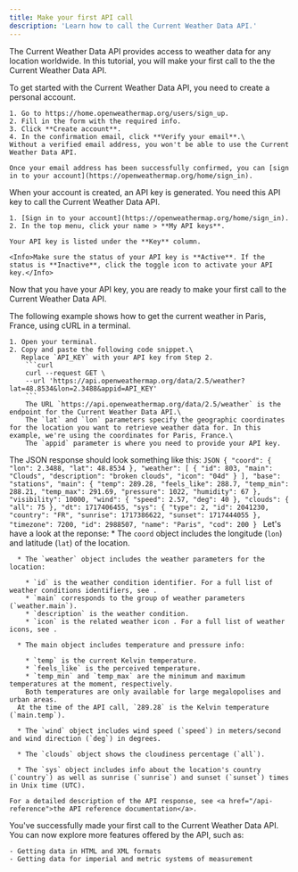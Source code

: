 ```yaml
---
title: Make your first API call
description: 'Learn how to call the Current Weather Data API.'
---
```


The Current Weather Data API provides access to weather data for any location worldwide.
In this tutorial, you will make your first call to the the Current Weather Data API.

<Steps titleSize="h2">
  <Step title="Create an account">
  To get started with the Current Weather Data API, you need to create a personal account.

    1. Go to https://home.openweathermap.org/users/sign_up.
    2. Fill in the form with the required info.
    3. Click **Create account**.
    4. In the confirmation email, click **Verify your email**.\
    Without a verified email address, you won't be able to use the Current Weather Data API.

    Once your email address has been successfully confirmed, you can [sign in to your account](https://openweathermap.org/home/sign_in).
  </Step>
  <Step title="Get an API key">
  When your account is created, an API key is generated. You need this API key to call the Current Weather Data API.

    1. [Sign in to your account](https://openweathermap.org/home/sign_in).
    2. In the top menu, click your name > **My API keys**.
    
    Your API key is listed under the **Key** column.

    <Info>Make sure the status of your API key is **Active**. If the status is **Inactive**, click the toggle icon to activate your API key.</Info>
  </Step>
  <Step title="Make your first call">
  Now that you have your API key, you are ready to make your first call to the Current Weather Data API.
  
  The following example shows how to get the current weather in Paris, France, using cURL in a terminal.

    1. Open your terminal.
    2. Copy and paste the following code snippet.\
       Replace `API_KEY` with your API key from Step 2.
        ```curl
        curl --request GET \
        --url 'https://api.openweathermap.org/data/2.5/weather?lat=48.8534&lon=2.3488&appid=API_KEY'
        ```
        The URL `https://api.openweathermap.org/data/2.5/weather` is the endpoint for the Current Weather Data API.\
        The `lat` and `lon` parameters specify the geographic coordinates for the location you want to retrieve weather data for. In this example, we're using the coordinates for Paris, France.\
        The `appid` parameter is where you need to provide your API key.
  
  The JSON response should look something like this:
        ```JSON
        {
            "coord": {
                "lon": 2.3488,
                "lat": 48.8534
            },
            "weather": [
                {
                    "id": 803,
                    "main": "Clouds",
                    "description": "broken clouds",
                    "icon": "04d"
                }
            ],
            "base": "stations",
            "main": {
                "temp": 289.28,
                "feels_like": 288.7,
                "temp_min": 288.21,
                "temp_max": 291.69,
                "pressure": 1022,
                "humidity": 67
            },
            "visibility": 10000,
            "wind": {
                "speed": 2.57,
                "deg": 40
            },
            "clouds": {
                "all": 75
            },
            "dt": 1717406455,
            "sys": {
                "type": 2,
                "id": 2041230,
                "country": "FR",
                "sunrise": 1717386622,
                "sunset": 1717444055
            },
            "timezone": 7200,
            "id": 2988507,
            "name": "Paris",
            "cod": 200
        }
        ```
  Let's have a look at the reponse:
      * The `coord` object includes the longitude (`lon`) and latitude (`lat`) of the location.

      * The `weather` object includes the weather parameters for the location:
    
        * `id` is the weather condition identifier. For a full list of weather conditions identifiers, see .
        * `main` corresponds to the group of weather parameters (`weather.main`).
        * `description` is the weather condition.
        * `icon` is the related weather icon . For a full list of weather icons, see .
    
      * The main object includes temperature and pressure info:
    
        * `temp` is the current Kelvin temperature.
        * `feels_like` is the perceived temperature.
        * `temp_min` and `temp_max` are the minimum and maximum temperatures at the moment, respectively.
        Both temperatures are only available for large megalopolises and urban areas.
      At the time of the API call, `289.28` is the Kelvin temperature (`main.temp`).
    
      * The `wind` object includes wind speed (`speed`) in meters/second and wind direction (`deg`) in degrees.

      * The `clouds` object shows the cloudiness percentage (`all`).

      * The `sys` object includes info about the location's country (`country`) as well as sunrise (`sunrise`) and sunset (`sunset`) times in Unix time (UTC).

    For a detailed description of the API response, see <a href="/api-reference">the API reference documentation</a>.
  </Step>
  <Step title="Next steps">
    You've successfully made your first call to the Current Weather Data API. You can now explore more features offered by the API, such as:

    - Getting data in HTML and XML formats
    - Getting data for imperial and metric systems of measurement
  </Step>
</Steps>


